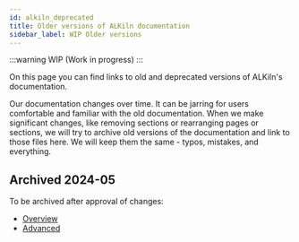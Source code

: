 ```yaml
---
id: alkiln_deprecated
title: Older versions of ALKiln documentation
sidebar_label: WIP Older versions
---
```


:::warning
WIP (Work in progress)
:::

On this page you can find links to old and deprecated versions of ALKiln's documentation.

Our documentation changes over time. It can be jarring for users comfortable and familiar with the old documentation. When we make significant changes, like removing sections or rearranging pages or sections, we will try to archive old versions of the documentation and link to those files here. We will keep them the same - typos, mistakes, and everything.

## Archived 2024-05

To be archived after approval of changes:

- [Overview](alkiln_about)
- [Advanced](alkiln_advanced)


